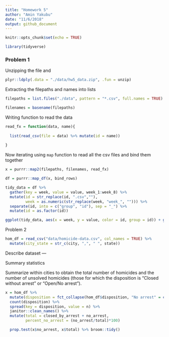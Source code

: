 ```yaml
---
title: "Homework 5"
author: "Amin Yakubu"
date: "11/6/2018"
output: github_document
---
```


```r
knitr::opts_chunk$set(echo = TRUE)
```

```r
library(tidyverse)
```

### Problem 1 

Unzipping the file and 
```r
plyr::ldply(.data = "./data/hw5_data.zip", .fun = unzip)

```

Extracting the filepaths and names into lists
```r
filepaths = list.files("./data", pattern = "*.csv", full.names = TRUE)

filenames = basename(filepaths)
```

Writing function to read the data

```r
read_fx = function(data, name){
  
  list(read_csv(file = data) %>% mutate(id = name))
  
}

```

Now iterating using `map` function to read all the csv files and bind them together

```r
x = purrr::map2(filepaths, filenames, read_fx)

df = purrr::map_df(x, bind_rows)

tidy_data = df %>%
  gather(key = week, value = value, week_1:week_8) %>% 
  mutate(id = str_replace(id, ".csv",""),
         week = as.numeric(str_replace(week, "week_", ""))) %>% 
  separate(id, into = c("group", "id"), sep = "_") %>% 
  mutate(id = as.factor(id))

ggplot(tidy_data, aes(x = week, y = value, color = id, group = id)) + geom_point() + geom_line() + facet_grid(~group) 
```


Problem 2

```r
hom_df = read_csv("data/homicide-data.csv", col_names = TRUE) %>% 
  mutate(city_state = str_c(city, ",", " ", state))
```

Describe dataset ---

Summary statistics

Summarize within cities to obtain the total number of homicides and the number of unsolved homicides (those for which the disposition is “Closed without arrest” or “Open/No arrest”).

```r
x = hom_df %>% 
  mutate(disposition = fct_collapse(hom_df$disposition, "No arrest" = c("Closed without arrest","Open/No arrest"))) %>% group_by(city_state) %>% 
  count(disposition) %>% 
  spread(key = disposition, value = n) %>% 
  janitor::clean_names() %>% 
  mutate(total = closed_by_arrest + no_arrest,
         percent_no_arrest = (no_arrest/total)*100)

  prop.test(x$no_arrest, x$total) %>% broom::tidy()
  
```


















